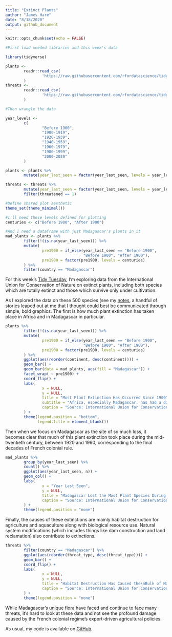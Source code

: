 ```yaml
---
title: "Extinct Plants"
author: "James Hare"
date: "8/18/2020"
output: github_document
---
```


```r
knitr::opts_chunk$set(echo = FALSE)

#First load needed libraries and this week's data

library(tidyverse)

plants <-
        readr::read_csv(
                'https://raw.githubusercontent.com/rfordatascience/tidytuesday/master/data/2020/2020-08-18/plants.csv'
        )
threats <-
        readr::read_csv(
                'https://raw.githubusercontent.com/rfordatascience/tidytuesday/master/data/2020/2020-08-18/threats.csv'
        )
```

```r

#Then wrangle the data

year_levels <-
        c(
                "Before 1900",
                "1900-1919",
                "1920-1939",
                "1940-1959",
                "1960-1979",
                "1980-1999",
                "2000-2020"
        )

plants <- plants %>%
        mutate(year_last_seen = factor(year_last_seen, levels = year_levels))

threats <- threats %>%
        mutate(year_last_seen = factor(year_last_seen, levels = year_levels)) %>%
        filter(threatened == 1)

#Define shared plot aesthetic
theme_set(theme_minimal())

#I'll need these levels defined for plotting
centuries <- c("Before 1900", "After 1900")

#And I need a dataframe with just Madagascar's plants in it
mad_plants <- plants %>%
        filter(!(is.na(year_last_seen))) %>%
        mutate(
                pre1900 = if_else(year_last_seen == "Before 1900",
                                  "Before 1900", "After 1900"),
                pre1900 = factor(pre1900, levels = centuries)
        ) %>%
        filter(country == "Madagascar")
```

For this week's [Tidy Tuesday](https://github.com/rfordatascience/tidytuesday/blob/master/data/2020/2020-08-18/readme.md), I'm exploring data from the International Union for Conservation of Nature on extinct plants, including both species which are totally extinct and those which survive only under cultivation.

As I explored the data on these 500 species (see my [notes](https://github.com/jamesphare/tidytuesday/blob/master/20200818/extinct_plants_notes.md), a handful of stories leaped out at me that I thought could best be communicated through simple, bold graphics. The first is how much plant extinction has taken place in Africa and in Madagascar in particular.

```r

plants %>%
        filter(!(is.na(year_last_seen))) %>%
        mutate(
                pre1900 = if_else(year_last_seen == "Before 1900",
                                  "Before 1900", "After 1900"),
                pre1900 = factor(pre1900, levels = centuries)
        ) %>%
        ggplot(aes(reorder(continent, desc(continent)))) +
        geom_bar() +
        geom_bar(data = mad_plants, aes(fill = "Madagascar")) +
        facet_wrap( ~ pre1900) +
        coord_flip() +
        labs(
                x = NULL,
                y = NULL,
                title = "Most Plant Extinction Has Occurred Since 1900",
                subtitle = "Africa, especially Madagascar, has had a disproportionate share",
                caption = "Source: International Union for Conservation of Nature"
        ) +
        theme(legend.position = "bottom",
              legend.title = element_blank())
```

Then when we focus on Madagascar as the site of so much loss, it becomes clear that much of this plant extinction took place during the mid-twentieth century, between 1920 and 1960, corresponding to the final decades of French colonial rule.

```r

mad_plants %>%
        group_by(year_last_seen) %>%
        count() %>%
        ggplot(aes(year_last_seen, n)) +
        geom_col() +
        labs(
                x = "Year Last Seen",
                y = NULL,
                title = "Madagascar Lost the Most Plant Species During the Mid-Twentieth Century",
                caption = "Source: International Union for Conservation of Nature"
        ) +
        theme(legend.position = "none")
```

Finally, the causes of these extinctions are mainly habitat destruction for agriculture and aquaculture along with biological resource use. Natural system modifications (which includes things like dam construction and land reclamation) also contribute to extinctions.

```r

threats %>%
        filter(country == "Madagascar") %>%
        ggplot(aes(reorder(threat_type, desc(threat_type)))) +
        geom_bar() +
        coord_flip() +
        labs(
                x = NULL,
                y = NULL,
                title = "Habitat Destruction Has Caused the\nBulk of Madagascar's Plant Extinction",
                caption = "Source: International Union for Conservation of Nature"
        ) +
        theme(legend.position = "none")
```

While Madagascar's unique flora have faced and continue to face many threats, it's hard to look at these data and not see the profound damage caused by the French colonial regime's export-driven agricultural policies.

As usual, my code is available on [GitHub](https://github.com/jamesphare/tidytuesday/blob/master/20200818/extinct_plants.Rmd).